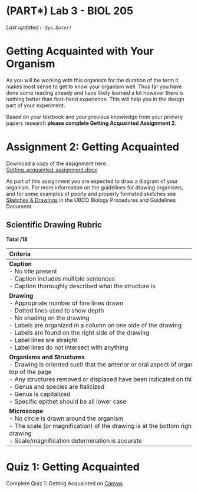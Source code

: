 # (PART\*) Lab 3 - BIOL 205 {-}

*Last updated `r Sys.Date()`*

# Getting Acquainted with Your Organism {-}

As you will be working with this organism for the duration of the term it makes most sense to get to know your organism well. Thus far you have done some reading already and have likely learned a lot however there is nothing better than first-hand experience.  This will help you in the design part of your experiment.

Based on your textbook and your previous knowledge from your primary papers research **please complete Getting Acquainted Assignment 2.**

# Assignment 2: Getting Acquainted {-}

Download a copy of the assignment here. [Getting_acquainted_assignment.docx](https://osf.io/download/xz2rk)

As part of this assignment you are expected to draw a diagram of your organism. For more information on the guidelines for drawing organisms, and for some examples of poorly and properly formated sketches see [Sketches & Drawings](https://ubco-biology.github.io/Procedures-and-Guidelines/sketches-drawings.html) in the UBCO Biology Procedures and Guidelines Document. 

## Scientific Drawing Rubric {-}

**Total\ /18**

| <span style="display: inline-block; width:600px">Criteria</span> | Pts |
| :--- | :--- |
| **Caption**<br /> - No title present<br /> - Caption includes multiple sentences<br /> - Caption thoroughly described what the structure is | 3 |
| **Drawing**<br /> - Appropriate number of fine lines drawn <br /> - Dotted lines used to show depth <br /> - No shading on the drawing <br /> - Labels are organized in a column on one side of the drawing <br /> - Labels are found on the right side of the drawing <br /> - Label lines are straight <br /> - Label lines do not intersect with anything | 7 |
| **Organisms and Structures**<br /> - Drawing is oriented such that the anterior or oral aspect of organism is at the top of the page<br /> - Any structures removed or displaced have been indicated on this drawing<br /> - Genus and species are Italicized<br /> - Genus is capitalized<br /> - Specific epithet should be all lower case | 5 |
| **Microscope**<br /> - No circle is drawn around the organism<br /> - The scale (or magnification) of the drawing is at the bottom right of the drawing<br /> - Scale/magnification determination is accurate | 3 |

# Quiz 1: Getting Acquainted {-}

Complete Quiz 1: Getting Acquainted on [Canvas](https://canvas.ubc.ca/courses/113910)


  
  




